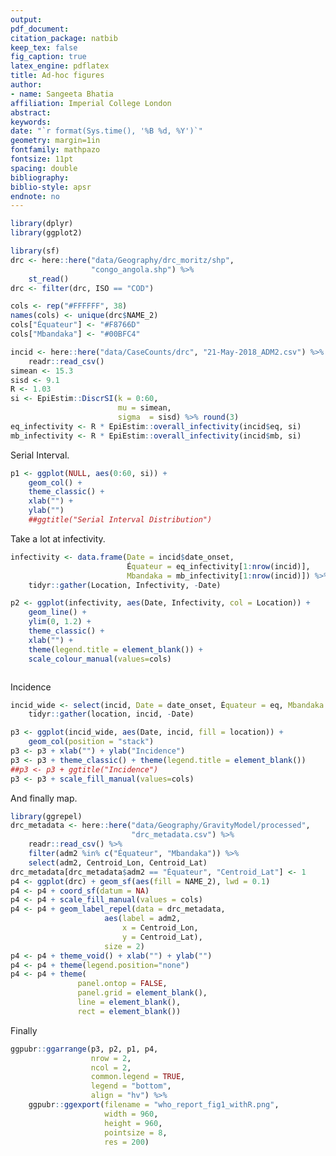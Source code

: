 ```yaml
---
output: 
pdf_document:
citation_package: natbib
keep_tex: false
fig_caption: true
latex_engine: pdflatex
title: Ad-hoc figures
author:
- name: Sangeeta Bhatia
affiliation: Imperial College London
abstract: 
keywords: 
date: "`r format(Sys.time(), '%B %d, %Y')`"
geometry: margin=1in
fontfamily: mathpazo
fontsize: 11pt
spacing: double
bibliography: 
biblio-style: apsr
endnote: no
---
```


```r
library(dplyr)
library(ggplot2)
```


```r
library(sf)
drc <- here::here("data/Geography/drc_moritz/shp",
                  "congo_angola.shp") %>%
    st_read() 
drc <- filter(drc, ISO == "COD")

cols <- rep("#FFFFFF", 38)
names(cols) <- unique(drc$NAME_2)
cols["Équateur"] <- "#F8766D" 
cols["Mbandaka"] <- "#00BFC4"


```

```r
incid <- here::here("data/CaseCounts/drc", "21-May-2018_ADM2.csv") %>%
    readr::read_csv()
simean <- 15.3
sisd <- 9.1
R <- 1.03
si <- EpiEstim::DiscrSI(k = 0:60,
                        mu = simean,
                        sigma  = sisd) %>% round(3)
eq_infectivity <- R * EpiEstim::overall_infectivity(incid$eq, si)
mb_infectivity <- R * EpiEstim::overall_infectivity(incid$mb, si)

```
Serial Interval.
```r
p1 <- ggplot(NULL, aes(0:60, si)) +
    geom_col() +
    theme_classic() +
    xlab("") +
    ylab("") 
    ##ggtitle("Serial Interval Distribution")

```
Take a lot at infectivity.
```r
infectivity <- data.frame(Date = incid$date_onset,
                          Équateur = eq_infectivity[1:nrow(incid)],
                          Mbandaka = mb_infectivity[1:nrow(incid)]) %>%
    tidyr::gather(Location, Infectivity, -Date)

p2 <- ggplot(infectivity, aes(Date, Infectivity, col = Location)) +
    geom_line() +
    ylim(0, 1.2) +
    theme_classic() +
    xlab("") + 
    theme(legend.title = element_blank()) +
    scale_colour_manual(values=cols)



```
Incidence
```r
incid_wide <- select(incid, Date = date_onset, Équateur = eq, Mbandaka = mb) %>%
    tidyr::gather(location, incid, -Date) 

p3 <- ggplot(incid_wide, aes(Date, incid, fill = location)) +
    geom_col(position = "stack")
p3 <- p3 + xlab("") + ylab("Incidence")
p3 <- p3 + theme_classic() + theme(legend.title = element_blank())
##p3 <- p3 + ggtitle("Incidence")
p3 <- p3 + scale_fill_manual(values=cols)
```

And finally map.

```r
library(ggrepel)
drc_metadata <- here::here("data/Geography/GravityModel/processed",
                           "drc_metadata.csv") %>%
    readr::read_csv() %>%
    filter(adm2 %in% c("Équateur", "Mbandaka")) %>%
    select(adm2, Centroid_Lon, Centroid_Lat)
drc_metadata[drc_metadata$adm2 == "Équateur", "Centroid_Lat"] <- 1
p4 <- ggplot(drc) + geom_sf(aes(fill = NAME_2), lwd = 0.1)
p4 <- p4 + coord_sf(datum = NA)
p4 <- p4 + scale_fill_manual(values = cols)
p4 <- p4 + geom_label_repel(data = drc_metadata,
                     aes(label = adm2,
                         x = Centroid_Lon,
                         y = Centroid_Lat),
                     size = 2)
p4 <- p4 + theme_void() + xlab("") + ylab("")
p4 <- p4 + theme(legend.position="none")
p4 <- p4 + theme(
               panel.ontop = FALSE,
               panel.grid = element_blank(), 
               line = element_blank(), 
               rect = element_blank())

```
Finally
```r
ggpubr::ggarrange(p3, p2, p1, p4,
                  nrow = 2,
                  ncol = 2,
                  common.legend = TRUE,
                  legend = "bottom",
                  align = "hv") %>%
    ggpubr::ggexport(filename = "who_report_fig1_withR.png",
                     width = 960,
                     height = 960,
                     pointsize = 8,
                     res = 200)
```
